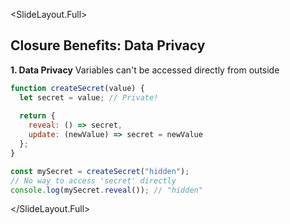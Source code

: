 
<SlideLayout.Full>
## Closure Benefits: Data Privacy

**1. Data Privacy**
Variables can't be accessed directly from outside

```javascript
function createSecret(value) {
  let secret = value; // Private!
  
  return {
    reveal: () => secret,
    update: (newValue) => secret = newValue
  };
}

const mySecret = createSecret("hidden");
// No way to access 'secret' directly
console.log(mySecret.reveal()); // "hidden"
```
</SlideLayout.Full>